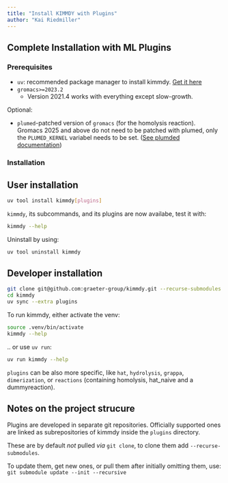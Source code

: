 ```yaml
---
title: "Install KIMMDY with Plugins"
author: "Kai Riedmiller"
---
```


## Complete Installation with ML Plugins

### Prerequisites

- `uv`: recommended package manager to install kimmdy. [Get it here](https://docs.astral.sh/uv/getting-started/installation/)
- `gromacs>=2023.2` 
  - Version 2021.4 works with everything except slow-growth.

Optional:

- `plumed`-patched version of `gromacs` (for the homolysis reaction).
  Gromacs 2025 and above do not need to be patched with plumed, only the `PLUMED_KERNEL` variabel needs to be set.
    ([See plumded documentation](https://www.plumed.org/doc-v2.9/user-doc/html/_installation.html))

### Installation

::: {.panel-tabset}

## User installation

```bash
uv tool install kimmdy[plugins]
```

`kimmdy`, its subcommands, and its plugins are now availabe, test it with:

```bash
kimmdy --help
```

Uninstall by using:

```bash
uv tool uninstall kimmdy
```


## Developer installation

```bash
git clone git@github.com:graeter-group/kimmdy.git --recurse-submodules
cd kimmdy
uv sync --extra plugins
```

To run kimmdy, either activate the venv:

```bash
source .venv/bin/activate
kimmdy --help
```

.. or use `uv run`:

```bash
uv run kimmdy --help
```
:::

`plugins` can be also more specific, like `hat`, `hydrolysis`, `grappa`, 
`dimerization`, or `reactions` (containing homolysis, hat_naive and a dummyreaction).


## Notes on the project strucure

Plugins are developed in separate git repositories.
Officially supported ones are linked as subrepositories of kimmdy inside 
the `plugins` directory.

These are by default *not* pulled *via* `git clone`, to clone them add `--recurse-submodules`.

To update them, get new ones, or pull them after initially omitting them, use:  
`git submodule update --init --recursive`




